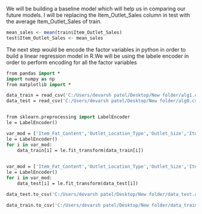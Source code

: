 We will be building a baseline model which will help us in comparing our future models.
I will be replacing the Item_Outlet_Sales column in test with the average Item_Outlet_Sales of train.

```R
mean_sales <- mean(train$Item_Outlet_Sales)
test$Item_Outlet_Sales <- mean_sales
```

The next step would be encode the factor variables in python in order to build a linear regression model in R.We will be using the labele encoder in order to perform encoding for all the factor variables

```P
from pandas import *
import numpy as np
from matplotlib import *  

data_train = read_csv('C:/Users/devarsh patel/Desktop/New folder/alg1.csv')
data_test = read_csv('C:/Users/devarsh patel/Desktop/New folder/alg0.csv')


from sklearn.preprocessing import LabelEncoder
le = LabelEncoder()

var_mod = ['Item_Fat_Content','Outlet_Location_Type','Outlet_Size','Item_Type_Combined','Outlet_Type','category_by_sales','Item_Identifier']
le = LabelEncoder()
for i in var_mod:
    data_train[i] = le.fit_transform(data_train[i])
    

var_mod = ['Item_Fat_Content','Outlet_Location_Type','Outlet_Size','Item_Type_Combined','Outlet_Type','category_by_sales','Item_Identifier']
le = LabelEncoder()
for i in var_mod:
    data_test[i] = le.fit_transform(data_test[i])

data_test.to_csv('C:/Users/devarsh patel/Desktop/New folder/data_test.csv',header = True)

data_train.to_csv('C:/Users/devarsh patel/Desktop/New folder/data_train.csv',header = True)
```
